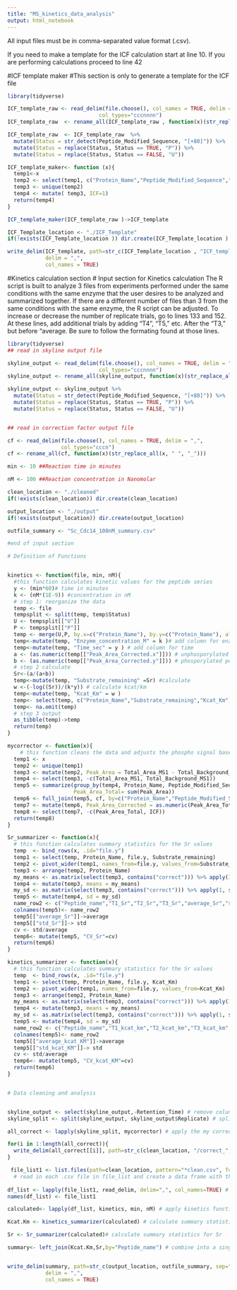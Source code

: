 ---
title: "MS_kinetics_data_analysis"
output: html_notebook
---

All input files must be in comma-separated value format (.csv). 

If you need to make a template for the ICF calculation  start at line 10. If you are performing calculations proceed to line 42

#ICF template maker
#This section is only to generate a template for the ICF file 
```{r}
library(tidyverse)

ICF_template_raw <- read_delim(file.choose(), col_names = TRUE, delim = ",", 
                             col_types="cccnnnn")
ICF_template_raw  <- rename_all(ICF_template_raw , function(x)(str_replace_all(x, " ", "_")))

ICF_template_raw  <- ICF_template_raw  %>%
  mutate(Status = str_detect(Peptide_Modified_Sequence, "[+80]")) %>%
  mutate(Status = replace(Status, Status == TRUE, "P")) %>%
  mutate(Status = replace(Status, Status == FALSE, "U"))

ICF_template_maker<- function (x){
  temp1<-x
  temp2 <- select(temp1, c("Protein_Name","Peptide_Modified_Sequence","Status"))
  temp3 <- unique(temp2)
  temp4 <- mutate( temp3, ICF=1)
  return(temp4)
}

ICF_template_maker(ICF_template_raw )->ICF_template

ICF_Template_location <- "./ICF_Template"
if(!exists(ICF_Template_location )) dir.create(ICF_Template_location )

write_delim(ICF_template, path=str_c(ICF_Template_location , "ICF_template.csv", sep="/"),
            delim = ",",
            col_names = TRUE)

```
#Kinetics calculation section 
# Input section for Kinetics calculation 
The R script is built to analyze 3 files from experiments performed under the same conditions with the same enzyme that the user desires to be analyzed and summarized together. If there are a different number of files than 3 from the same conditions with the same enzyme, the R script can be adjusted. To increase or decrease the number of replicate trials, go to lines 133 and 152. At these lines, add additional trials by adding "T4", "T5," etc. After the "T3," but before "average. Be sure to follow the formating found at those lines.  

```{r}
library(tidyverse)
## read in skyline output file

skyline_output <- read_delim(file.choose(), col_names = TRUE, delim = ",", 
                             col_types="cccnnnn")
skyline_output <- rename_all(skyline_output, function(x)(str_replace_all(x, " ", "_")))

skyline_output <- skyline_output %>%
  mutate(Status = str_detect(Peptide_Modified_Sequence, "[+80]")) %>%
  mutate(Status = replace(Status, Status == TRUE, "P")) %>%
  mutate(Status = replace(Status, Status == FALSE, "U"))


## read in correction factor output file

cf <- read_delim(file.choose(), col_names = TRUE, delim = ",", 
                 col_types="cccn")
cf <- rename_all(cf, function(x)(str_replace_all(x, " ", "_")))

min <- 10 ##Reaction time in minutes

nM <- 100 ##Reaction concentration in Nanomolar 

clean_location <- "./cleaned"
if(!exists(clean_location)) dir.create(clean_location)

output_location <- "./output"
if(!exists(output_location)) dir.create(output_location)

outfile_summary <- "Sc_Cdc14_100nM_summary.csv"

#end of input section

# Definition of Functions 


kinetics <- function(file, min, nM){
  #this function calculates kinetic values for the peptide series 
  y <- (min*60)# time in minutes
  k <- (nM*(1E-9)) #concentration in nM
  # step 1: reorganize the data 
  temp <- file
  tempsplit <- split(temp, temp$Status)
  U <- tempsplit[["U"]]
  P <- tempsplit[["P"]]
  temp <- merge(U,P, by.x=c("Protein_Name"), by.y=c("Protein_Name"), all.x=TRUE, all.y=TRUE)
  temp<-mutate(temp, "Enzyme_concentration_M" = k )# add column for enzyme concentration
  temp<-mutate(temp, "Time_sec" = y ) # add column for time
  a <- (as.numeric(temp[["Peak_Area_Corrected.x"]])) # unphosporylated peak area
  b <- (as.numeric(temp[["Peak_Area_Corrected.y"]])) # phosporylated peak area
  # step 2 calculate 
  Sr<-(a/(a+b))
  temp<-mutate(temp, "Substrate_remaining" =Sr) #calculate 
  w <-(-log((Sr))/(k*y)) # calculate kcat/km
  temp<-mutate(temp, "Kcat_Km" = w )
  temp<- select(temp, c("Protein_Name","Substrate_remaining","Kcat_Km"))
  temp<- na.omit(temp)
  # step 3 output 
  as_tibble(temp)->temp
  return(temp)
}

mycorrector <- function(x){
    # this function cleans the data and adjusts the phospho signal based on the correction factor from the lambda phosphatase data
  temp1 <- x
  temp2 <- unique(temp1)
  temp3 <- mutate(temp2, Peak_Area = Total_Area_MS1 - Total_Background_MS1)
  temp4 <- select(temp3, -c(Total_Area_MS1, Total_Background_MS1))
  temp5 <- summarize(group_by(temp4, Protein_Name, Peptide_Modified_Sequence, Status),
                     Peak_Area_Total= sum(Peak_Area))
  temp6 <- full_join(temp5, cf, by=c("Protein_Name","Peptide_Modified_Sequence", "Status"))
  temp7 <- mutate(temp6, Peak_Area_Corrected = as.numeric(Peak_Area_Total) * as.numeric(ICF))
  temp8 <- select(temp7, -c(Peak_Area_Total, ICF))
  return(temp8)
}

Sr_summarizer <- function(x){
  # this function calculates summary statistics for the Sr values 
  temp  <- bind_rows(x, .id="file.y") 
  temp1 <- select(temp, Protein_Name, file.y, Substrate_remaining) 
  temp2 <- pivot_wider(temp1, names_from=file.y, values_from=Substrate_remaining) 
  temp3 <- arrange(temp2, Protein_Name)
  my_means <- as.matrix(select(temp3, contains("correct"))) %>% apply(1, mean)
  temp4 <- mutate(temp3, means = my_means)
  my_sd <- as.matrix(select(temp3, contains("correct"))) %>% apply(1, sd)
  temp5 <- mutate(temp4, sd = my_sd)
  name_row2 <- c("Peptide_name","T1_Sr","T2_Sr","T3_Sr","average_Sr","std_Sr")
  colnames(temp5)<- name_row2
  temp5[["average_Sr"]]->average
  temp5[["std_Sr"]]-> std
  cv <- std/average
  temp6<- mutate(temp5, "CV_Sr"=cv)
  return(temp6)
}

kinetics_summarizer <- function(x){
  # this function calculates summary statistics for the Sr values 
  temp  <- bind_rows(x, .id="file.y") 
  temp1 <- select(temp, Protein_Name, file.y, Kcat_Km) 
  temp2 <- pivot_wider(temp1, names_from=file.y, values_from=Kcat_Km) 
  temp3 <- arrange(temp2, Protein_Name)
  my_means <- as.matrix(select(temp3, contains("correct"))) %>% apply(1, mean)
  temp4 <- mutate(temp3, means = my_means)
  my_sd <- as.matrix(select(temp3, contains("correct"))) %>% apply(1, sd)
  temp5 <- mutate(temp4, sd = my_sd)
  name_row2 <- c("Peptide_name","T1_kcat_km","T2_kcat_km","T3_kcat_km","average_kcat_KM","std_kcat_KM")
  colnames(temp5)<- name_row2
  temp5[["average_kcat_KM"]]->average
  temp5[["std_kcat_KM"]]-> std
  cv <- std/average
  temp6<- mutate(temp5, "CV_kcat_KM"=cv)
  return(temp6)
}


# Data cleaning and analysis


skyline_output <- select(skyline_output,-Retention_Time) # remove columns 
skyline_split <- split(skyline_output, skyline_output$Replicate) # split the skyline file into individual replicates 

all_correct <- lapply(skyline_split, mycorrector) # apply the my corrector function across all replicates

for(i in 1:length(all_correct)){
  write_delim(all_correct[[i]], path=str_c(clean_location, "/correct_", names(all_correct)[i], "_clean.csv", sep=""), delim=",") # output cleaned files 
}

 file_list1 <- list.files(path=clean_location, pattern="*clean.csv", full.names=TRUE) # create list of all .csv files in folder
  # read in each .csv file in file_list and create a data frame with the same name as the .csv file
 
df_list <- lapply(file_list1, read_delim, delim=",", col_names=TRUE) # add the file name into each individual file as a column in list 1
names(df_list) <- file_list1

calculated<- lapply(df_list, kinetics, min, nM) # apply kinetics function each individual file in the sequence 

Kcat.Km <- kinetics_summarizer(calculated) # calculate summary statistics for kcat/km

Sr <- Sr_summarizer(calculated)# calculate summary statistics for Sr

summary<- left_join(Kcat.Km,Sr,by="Peptide_name") # combine into a single tibble


write_delim(summary, path=str_c(output_location, outfile_summary, sep="/"),
            delim = ",",
            col_names = TRUE)

```

